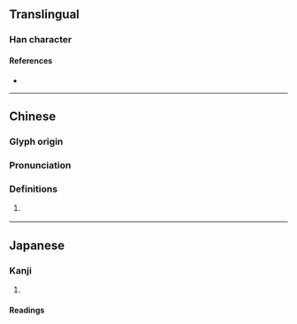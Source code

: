 {{character info}}
==Translingual==

===Han character===
{{Han char|rn=86|rad=火|as=12|sn=16|four=|canj=FJTC|ids=⿰火賁}}

====References====
* {{Han ref|kx=0682.220|dkj=19411|dj=1095.010|hdz=32232.020|uh=71CC|ud=29132}}

----

==Chinese==
{{zh-forms|s=}}

===Glyph origin===
{{Han etym}}

===Pronunciation===
{{zh-pron
|m=fén
|c=fan4
|mc=y
|oc=y
|cat=v
}}

===Definitions===
{{zh-hanzi}}

# {{zh-o}} {{zh-alt-form|焚|to [[burn]]}}

----

==Japanese==

===Kanji===
{{ja-kanji|grade=|rs=火12}}

# {{rfdef|ja|sort=火12}}

====Readings====
{{ja-readings|on=[[ふん]] (fun), [[ほん]] (hon), [[ふん]] (fun)|kun=[[たく]] (taku), [[やく]] (yaku)}}